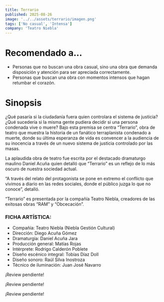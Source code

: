 ```yaml
---
title: Terrario
published: 2025-08-26
image: '../../assets/terrario/imagen.png'
tags: ['No casual', 'Intensa']
company: 'Teatro Niebla'
---
```


# Recomendado a...
- Personas que no buscan una obra casual, sino una obra que demanda disposición y atención para ser apreciada correctamente.
- Personas que buscan una obra con momentos intensos que hagan retumbar el corazón.
# Sinopsis
¿Qué pasaría si la ciudadanía fuera quien controlara el sistema de justicia? ¿Qué sucedería si la misma gente pudiera decidir si una persona condenada vive o muere? Bajo esta premisa se centra “Terrario”, obra de teatro que muestra la historia de un fanático terraplanista condenado a muerte, donde su última esperanza de vida es convencer a la audiencia de su inocencia a través de un nuevo sistema de justicia controlado por las masas.

La aplaudida obra de teatro fue escrita por el destacado dramaturgo maulino Daniel Acuña quien detalló que “Terrario” es un reflejo de lo más oscuro de nuestra sociedad actual.

“A través del relato del protagonista se pone en extremo el conflicto que vivimos a diario en las redes sociales, donde el público juzga lo que no conoce”, detalló.

“Terrario” es presentada por la compañía Teatro Niebla, creadores de las exitosas obras “RAM” y “Obcecación”.
### FICHA ARTÍSTICA:
- Compañía: Teatro Niebla (Niebla Gestión Cultural)
- Dirección: Diego Acuña Gómez
- Dramaturgia: Daniel Acuña Jara
- Producción general: Matías Rojas
- Intérprete: Rodrigo Calderón Poblete
- Diseño escénico integral: Tobías Díaz Doll
- Diseño sonoro: Raúl Silva Inostroza
- Técnico de iluminación: Juan José Navarro
<Spoiler>
¡Review pendiente!

¡Review pendiente!

¡Review pendiente!
</Spoiler>
